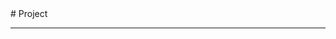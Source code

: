 
<BaseLayout title="Project">
  <BaseCard title="Project">
# Project

---

  </BaseCard>
<ProjectCard 
  title="DES密码算法" 
  desc="DES密码算法的C语言实现"
  url="https://github.com/TanKimzeg/DES" 
  badge="C"
  />
  <ProjectCard
    title="This Blog Website"
    desc="此博客网站的静态页面"
    url="https://github.com/TanKimzeg/astroProject"
    badge="Astro"
  />
  <ProjectCard
    title="CS:APP学习记录"
    desc="CMU 15-213课程的学习记录,包含所有7个lab的代码实现和Markdown笔记."
    url="https://github.com/TanKimzeg/CS-APP"
    badge="C"
  />
  <ProjectCard
    title="Waline"
    desc="我参与贡献的开源项目.A Simple, Safe Comment System."
    url="https://github.com/walinejs/waline"
    badge="JavaScript"
  />
</BaseLayout>
